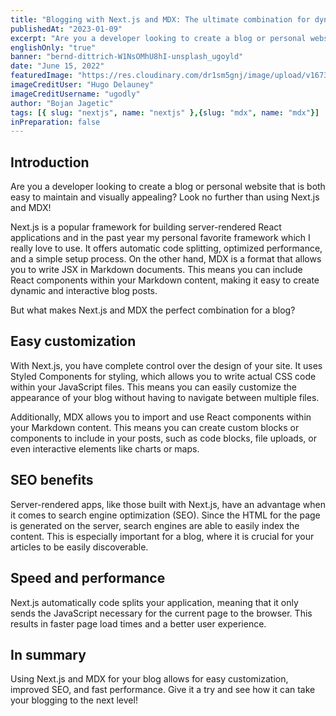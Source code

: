 ```yaml
---
title: "Blogging with Next.js and MDX: The ultimate combination for dynamic content"
publishedAt: "2023-01-09"
excerpt: "Are you a developer looking to create a blog or personal website that is both easy to maintain, blazing fast and visually appealing? Look no further"
englishOnly: "true"
banner: "bernd-dittrich-W1NsOMhU8hI-unsplash_ugoyld"
date: "June 15, 2022"
featuredImage: "https://res.cloudinary.com/dr1sm5gnj/image/upload/v1673262351/igutech/blogs/retrosupply-jLwVAUtLOAQ-unsplash_syen71.jpg"
imageCreditUser: "Hugo Delauney"
imageCreditUsername: "ugodly"
author: "Bojan Jagetic"
tags: [{ slug: "nextjs", name: "nextjs" },{slug: "mdx", name: "mdx"}]
inPreparation: false
---
```


## Introduction

Are you a developer looking to create a blog or personal website that is both easy to maintain and visually appealing? Look no further than using <Link href="https://nextjs.org/">Next.js</Link> and <Link href="https://mdxjs.com/">MDX</Link>!

<Adjusted>Next.js</Adjusted> is a popular framework for building server-rendered React applications and in the past year my personal favorite  framework which I really love to use. It offers automatic code splitting, optimized performance, and a simple setup process. On the other hand, MDX is a format that allows you to write JSX in Markdown documents. This means you can include React components within your Markdown content, making it easy to create dynamic and interactive blog posts.

But what makes Next.js and MDX the perfect combination for a blog?
<NewLine/>
  
## Easy customization

With Next.js, you have complete control over the design of your site. It uses <Link href="https://styled-components.com/">Styled Components</Link> for styling, which allows you to write actual CSS code within your JavaScript files. This means you can easily customize the appearance of your blog without having to navigate between multiple files.

Additionally, MDX allows you to import and use React components within your Markdown content. This means you can create custom blocks or components to include in your posts, such as code blocks, file uploads, or even interactive elements like charts or maps.

## SEO benefits

Server-rendered apps, like those built with Next.js, have an advantage when it comes to search engine optimization (SEO). Since the HTML for the page is generated on the server, search engines are able to easily index the content. This is especially important for a blog, where it is crucial for your articles to be easily discoverable.

## Speed and performance

Next.js automatically code splits your application, meaning that it only sends the JavaScript necessary for the current page to the browser. This results in faster page load times and a better user experience.

## In summary

Using Next.js and MDX for your blog allows for easy customization, improved SEO, and fast performance. Give it a try and see how it can take your blogging to the next level!